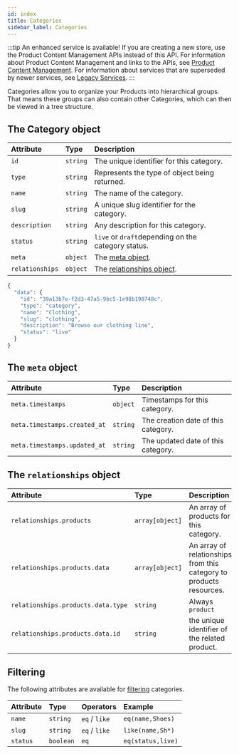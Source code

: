 ```yaml
---
id: index
title: Categories
sidebar_label: Categories
---
```


:::tip An enhanced service is available!
If you are creating a new store, use the Product Content Management APIs instead of this API. For information about Product Content Management and links to the APIs, see [Product Content Management](../../../concepts/product-content-management.md). For information about services that are superseded by newer services, see [Legacy Services](../../../api/index.md#legacy-services).
:::

Categories allow you to organize your Products into hierarchical groups. That means these groups can also contain other Categories, which can then be viewed in a tree structure.

## The Category object

<!--DOCUSAURUS_CODE_TABS-->

<!--Attributes-->

| Attribute | Type | Description |
| :--- | :--- | :--- |
| `id` | `string` | The unique identifier for this category. |
| `type` | `string` | Represents the type of object being returned. |
| `name` | `string` | The name of the category. |
| `slug` | `string` | A unique slug identifier for the category. |
| `description` | `string` | Any description for this category. |
| `status` | `string` | `live` or `draft`depending on the category status. |
| `meta` | `object` | The [meta object](#the-meta-object). |
| `relationships` | `object` | The [relationships object](#the-relationships-object). |

<!--Sample Object-->

```javascript
{
  "data": {
    "id": "39a13b7e-f2d3-47a5-9bc5-1e98b198748c",
    "type": "category",
    "name": "Clothing",
    "slug": "clothing",
    "description": "Browse our clothing line",
    "status": "live"
  }
}
```

<!--END_DOCUSAURUS_CODE_TABS-->

## The `meta` object

| Attribute | Type | Description |
| :--- | :--- | :--- |
| `meta.timestamps` | `object` | Timestamps for this category. |
| `meta.timestamps.created_at` | `string` | The creation date of this category. |
| `meta.timestamps.updated_at` | `string` | The updated date of this category. |

## The `relationships` object

| Attribute | Type | Description |
| :--- | :--- | :--- |
| `relationships.products` | `array[object]` | An array of products for this category. |
| `relationships.products.data` | `array[object]` | An array of relationships from this category to products resources. |
| `relationships.products.data.type` | `string` | Always `product` |
| `relationships.products.data.id` | `string` | the unique identifier of the related product. |

## Filtering

The following attributes are available for [filtering](../../basics/filtering.md) categories.

| Attribute | Type | **Operators** | **Example** |
| :--- | :--- | :--- | :--- |
| `name` | `string` | `eq` / `like` | `eq(name,Shoes)` |
| `slug` | `string` | `eq` / `like` | `like(name,Sh*)` |
| `status` | `boolean` | `eq` | `eq(status,live)` |
